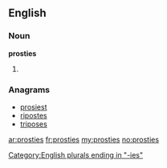==English==

===Noun===
'''prosties'''

# {{plural of|[[prosty]]}}

===Anagrams===
* [[prosiest#English|prosiest]]
* [[ripostes#English|ripostes]]
* [[triposes#English|triposes]]

[[Category:English plurals ending in "-ies"]]

[[ar:prosties]]
[[fr:prosties]]
[[my:prosties]]
[[no:prosties]]